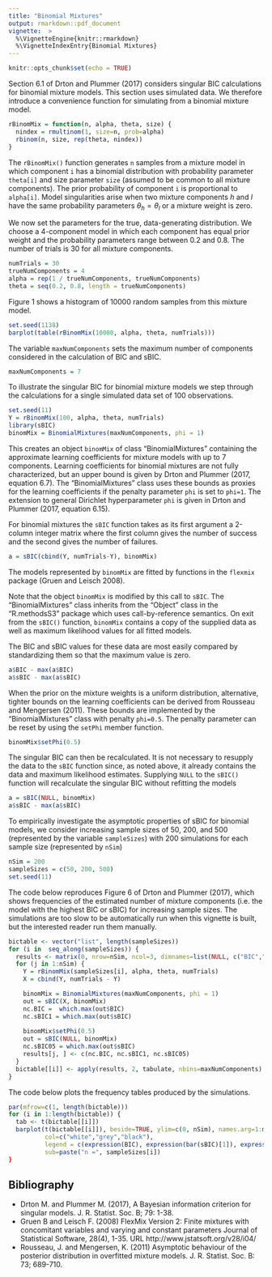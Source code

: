 ```yaml
---
title: "Binomial Mixtures"
output: rmarkdown::pdf_document
vignette:  >
  %\VignetteEngine{knitr::rmarkdown}
  %\VignetteIndexEntry{Binomial Mixtures}
---
```


```r
knitr::opts_chunk$set(echo = TRUE)
```

Section 6.1 of Drton and Plummer (2017) considers singular BIC calculations for binomial mixture models. This section uses simulated data. We therefore introduce a convenience function for simulating from a binomial mixture model.

```r
rBinomMix = function(n, alpha, theta, size) {
  nindex = rmultinom(1, size=n, prob=alpha)
  rbinom(n, size, rep(theta, nindex))
}
```

The `rBinomMix()` function generates `n` samples from a mixture model in which component `i` has a binomial distribution with probability parameter `theta[i]` and size parameter `size` (assumed to be common to all mixture components). The prior probability of component `i` is proportional to `alpha[i]`. Model singularities arise when two mixture components $h$ and $l$ have the same probability parameters $\theta_h = \theta_l$ or a mixture weight is zero.

We now set the parameters for the true, data-generating distribution. We choose a 4-component model in which each component has equal prior weight and the probability parameters range between 0.2 and 0.8. The number of trials is 30 for all mixture components.

```r
numTrials = 30
trueNumComponents = 4
alpha = rep(1 / trueNumComponents, trueNumComponents)
theta = seq(0.2, 0.8, length = trueNumComponents)
```

Figure 1 shows a histogram of 10000 random samples from this mixture model.

```r
set.seed(1138)
barplot(table(rBinomMix(10000, alpha, theta, numTrials)))
```


The variable `maxNumComponents` sets the maximum number of components considered in the calculation of BIC and sBIC.

```r
maxNumComponents = 7
```

To illustrate the singular BIC for binomial mixture models we step through the calculations for a single simulated data set of 100 observations.

```r
set.seed(11)
Y = rBinomMix(100, alpha, theta, numTrials)
library(sBIC)
binomMix = BinomialMixtures(maxNumComponents, phi = 1)
```

This creates an object `binomMix` of class "BinomialMixtures" containing the approximate learning coefficients for mixture models with up to 7 components. Learning coefficients for binomial mixtures are not fully characterized, but an upper bound is given by Drton and Plummer (2017, equation 6.7).  The "BinomialMixtures" class uses these bounds as proxies for the learning coefficients if the penalty parameter `phi` is set to `phi=1`. The extension to general Dirichlet hyperparameter `phi` is given in Drton and Plummer (2017, equation 6.15).

For binomial mixtures the `sBIC` function takes as its first argument a 2-column integer matrix where the first column gives the number of success and the second gives the number of failures.

```r
a = sBIC(cbind(Y, numTrials-Y), binomMix)
```

The models represented by `binomMix` are fitted by functions in the `flexmix` package (Gruen and Leisch 2008).

Note that the object `binomMix` is modified by this call to `sBIC`. The "BinomialMixtures" class inherits from the "Object" class in the "R.methodsS3" package which uses call-by-reference semantics. On exit from the `sBIC()` function, `binomMix` contains a copy of the supplied data as well as maximum likelihood values for all fitted models.

The BIC and sBIC values for these data are most easily compared by standardizing them so that the maximum value is zero.

```r
a$BIC - max(a$BIC)
a$sBIC - max(a$sBIC)
```

When the prior on the mixture weights is a uniform distribution, alternative, tighter bounds on the learning coefficients can be derived from Rousseau and Mengersen (2011). These bounds are implemented by the "BinomialMixtures" class with penalty `phi=0.5`. The penalty parameter can be reset by using the `setPhi` member function.

```r
binomMix$setPhi(0.5)
```

The singular BIC can then be recalculated. It is not necessary to resupply the data to the `sBIC` function since, as noted above, it already contains the data and maximum likelihood estimates. Supplying `NULL` to the `sBIC()` function will recalculate the singular BIC without refitting the models

```r
a = sBIC(NULL, binomMix)
a$sBIC - max(a$sBIC)
```

To empirically investigate the asymptotic properties of sBIC for binomial models, we consider increasing sample sizes of 50, 200, and 500 (represented by the variable `sampleSizes`) with 200 simulations for each sample size (represented by `nSim`)


```r
nSim = 200
sampleSizes = c(50, 200, 500)
set.seed(11)
```

The code below reproduces Figure 6 of Drton and Plummer (2017), which shows frequencies of the estimated number of mixture components (i.e. the model with the highest BIC or sBIC) for increasing sample sizes. The simulations are too slow to be automatically run when this vignette is built, but the interested reader run them manually.

```r
bictable <- vector("list", length(sampleSizes))
for (i in  seq_along(sampleSizes)) {
  results <- matrix(0, nrow=nSim, ncol=3, dimnames=list(NULL, c("BIC","sBIC1","sBIC05")))
  for (j in 1:nSim) {
    Y = rBinomMix(sampleSizes[i], alpha, theta, numTrials)
    X = cbind(Y, numTrials - Y)

    binomMix = BinomialMixtures(maxNumComponents, phi = 1)
    out = sBIC(X, binomMix)
    nc.BIC =  which.max(out$BIC)
    nc.sBIC1 = which.max(out$sBIC)
    
    binomMix$setPhi(0.5)
    out = sBIC(NULL, binomMix)
    nc.sBIC05 = which.max(out$sBIC)
    results[j, ] <- c(nc.BIC, nc.sBIC1, nc.sBIC05)
  }
  bictable[[i]] <- apply(results, 2, tabulate, nbins=maxNumComponents)
}
```

The code below plots the frequency tables produced by the simulations.

```r
par(mfrow=c(1, length(bictable)))
for (i in 1:length(bictable)) {
  tab <- t(bictable[[i]])
  barplot(t(bictable[[i]]), beside=TRUE, ylim=c(0, nSim), names.arg=1:maxNumComponents,
          col=c("white","grey","black"),
          legend = c(expression(BIC), expression(bar(sBIC)[1]), expression(bar(sBIC)[0.5])),
          sub=paste("n =", sampleSizes[i])
}
```

## Bibliography

* Drton M. and Plummer M. (2017), A Bayesian information criterion for singular models. J. R. Statist. Soc. B; 79: 1-38.
* Gruen B and Leisch F. (2008) FlexMix Version 2: Finite mixtures with concomitant variables and varying and constant parameters Journal of Statistical Software, 28(4), 1-35. URL http://www.jstatsoft.org/v28/i04/
* Rousseau, J. and Mengersen, K. (2011) Asymptotic behaviour of the posterior distribution in overfitted mixture
models. J. R. Statist. Soc. B: 73; 689-710.
